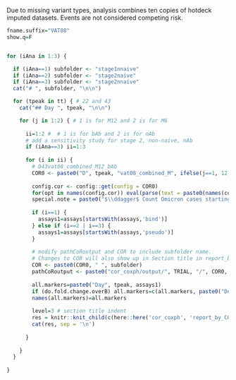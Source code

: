 Due to missing variant types, analysis combines ten copies of hotdeck imputed datasets. Events are not considered competing risk.

```r

fname.suffix="VAT08"
show.q=F


for (iAna in 1:3) {

  if (iAna==1) subfolder <- "stage1nnaive"
  if (iAna==2) subfolder <- "stage2naive"
  if (iAna==3) subfolder <- "stage2nnaive"
  cat("# ", subfolder, "\n\n")

  for (tpeak in tt) { # 22 and 43
    cat("## Day ", tpeak, "\n\n")

    for (j in 1:2) { # 1 is for M12 and 2 is for M6
      
      ii=1:2 #  # 1 is for bAb and 2 is for nAb 
      # add a sensitivity study for stage 2, non-naive, nAb
      if (iAna==3) ii=1:3
      
      for (i in ii) {
        # D43vat08_combined_M12_bAb
        COR0 <- paste0("D", tpeak, "vat08_combined_M", ifelse(j==1, 12, 6), "_", switch(i, '1'='bAb', '2'='nAb', '3'='nAb.st2.sen'))
        
        config.cor <- config::get(config = COR0)
        for(opt in names(config.cor)) eval(parse(text = paste0(names(config.cor[opt])," <- config.cor[[opt]]")))
        special.note = paste0("$\\ddagger$ Count Omicron cases starting 7 days post Day ", tpeak, ".")
        
        if (i==1) {
          assays1=assays[startsWith(assays,'bind')]
        } else if (i==2 | i==3) {
          assays1=assays[startsWith(assays,'pseudo')]
        }
    
        # modify pathCoRoutput and COR to include subfolder name. 
        # Changes to COR will also show up in Section title in report_by_COR.Rmd
        COR <- paste0(COR0, " ", subfolder)
        pathCoRoutput <- paste0("cor_coxph/output/", TRIAL, "/", COR0, "/", subfolder)
      
        all.markers=paste0("Day", tpeak, assays1)
        if (do.fold.change.overB) all.markers=c(all.markers, paste0("Delta", tpeak, "overB", assays1))
        names(all.markers)=all.markers
      
        level=3 # section title indent
        res = knitr::knit_child(c(here::here('cor_coxph', 'report_by_COR.Rmd')), quiet = TRUE)
        cat(res, sep = '\n')
        
      }
      
    }
  }
  
}
```
